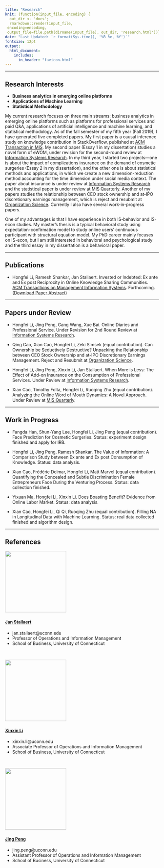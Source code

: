 ```yaml
---
title: "Research"
knit: (function(input_file, encoding) {
  out_dir <- 'docs';
  rmarkdown::render(input_file,
 encoding=encoding,
 output_file=file.path(dirname(input_file), out_dir, 'research.html'))})
date: "Last Updated: `r format(Sys.time(), '%B %e, %Y')`"
fontsize: 12pt
output: 
  html_document:
    includes:
      in_header: "favicon.html" 
---
```


***

## Research Interests

* **Business analytics in emerging online platforms**
* **Applications of Machine Learning**
* **Statistical Methodology**

My current research focuses on three main streams: business analytics in emerging online platforms such as platforms for professional services and paid Q&A, applications of artificial intelligence and machine learning, and statistical methodology. As of the fall semester of my fifth year (Fall 2019), I have generated five completed papers. My first paper is a causal inference study on knowledge contribution in StackOverflow, published at [ACM Transaction in MIS](https://tmis.acm.org/). My second paper (Essay 1 in my dissertation) studies a novel form of eWOM, under revision for the second-round review at [Information Systems Research](https://pubsonline.informs.org/journal/isre). In my third year, I started two projects—one is about the impact of complications insurance on the demand of cosmetic surgeries (Essay 2 in my dissertation), and the other one is about statistical methods and applications, in which we create a new dimension-reduction method accounting for the time dimension under social media context. The paper about insurance is under review at [Information Systems Research](https://pubsonline.informs.org/journal/isre) and the statistical paper is under review at [MIS Quarterly](https://www.misq.org/). Another of my papers studies the relationship between CEO stock ownership and at-IPO discretionary earnings management, which is reject and resubmit at [Organization Science](https://pubsonline.informs.org/journal/orsc). Currently I also have several work-in-progress papers.

One of my advantages is that I have experience in both IS-behavior and IS-econ studies. My master’s thesis is a typical behavioral study using expectation-confirmation model to study online users’ continuous participant with structural equation model. My PhD career mainly focuses on IS-econ, but I am still interested in behavioral and psychological study and the third essay in my dissertation is a behavioral paper. 

***

## Publications

* Hongfei Li, Ramesh Shankar, Jan Stallaert. Invested or Indebted: Ex ante and Ex post Reciprocity in Online Knowledge Sharing Communities. [ACM Transactions on Management Information Systems](https://tmis.acm.org/). Forthcoming. (<a href="Invested or Indebted-Ex ante and Ex post Reciprocity in Online Knowledge Sharing Communities.pdf#" class="download" title="Download Paper as PDF">Download Paper Abstract</a>)

***

## Papers under Review

* Hongfei Li, Jing Peng, Gang Wang, Xue Bai. Online Diaries and Professional Service. Under Revision for 2nd Round Review at [Information Systems Research](https://pubsonline.informs.org/journal/isre).

* Qing Cao, Xian Cao, Hongfei Li, Zeki Simsek (equal contribution). Can Ownership be Seductively Destructive? Unpacking the Relationship between CEO Stock Ownership and at-IPO Discretionary Earnings Management. Reject and Resubmit at [Organization Science](https://pubsonline.informs.org/journal/orsc). 

* Hongfei Li, Jing Peng, Xinxin Li, Jan Stallaert. When More is Less: The Effect of Add-on Insurance on the Consumption of Professional Services. Under Review at [Information Systems Research](https://pubsonline.informs.org/journal/isre).

* Xian Cao, Timothy Folta, Hongfei Li, Ruoqing Zhu (equal contribution). Analyzing the Online Word of Mouth Dynamics: A Novel Approach. Under Review at [MIS Quarterly](https://www.misq.org/).

***

## Work in Progress

* Fangda Han, Shun-Yang Lee, Hongfei Li, Jing Peng (equal contribution). Face Prediction for Cosmetic Surgeries. Status: experiment design finished and apply for IRB.

* Hongfei Li, Jing Peng, Ramesh Shankar. The Value of Information: A Comparison Study between Ex ante and Ex post Consumption of Knowledge. Status: data analysis.

* Xiao Cao, Frédéric Delmar, Hongfei Li, Matt Marvel (equal contribution). Quantifying the Concealed and Subtle Discrimination Female Entrepreneurs Face During the Venturing Process. Status: data collection finished.

* Yixuan Ma, Hongfei Li, Xinxin Li. Does Boasting Benefit? Evidence from Online Labor Market. Status: data analysis.

* Xian Cao, Hongfei Li, Qi Qi, Ruoqing Zhu (equal contribution).  Filling NA in Longitudinal Data with Machine Learning. Status: real data collected finished and algorithm design.

***

## References

![](Jan.jpg){width=200px}
&nbsp;  

#### [Jan Stallaert](https://www.business.uconn.edu/person/jan-stallaert/) 

* jan.stallaert@uconn.edu
* Professor of Operations and Information Management
* School of Business, University of Connecticut 

&nbsp;  

![](Xinxin.jpg){width=200px}
&nbsp;

#### [Xinxin Li](https://www.business.uconn.edu/person/xinxin-li/) 	

* xinxin.li@uconn.edu
* Associate Professor of Operations and Information Management
* School of Business, University of Connecticut 

&nbsp; 

![](Jing.jpg){width=200px}
&nbsp;   

#### [Jing Peng](https://www.business.uconn.edu/person/jing-peng/)

* jing.peng@uconn.edu
* Assistant Professor of Operations and Information Management
* School of Business, University of Connecticut 

 



